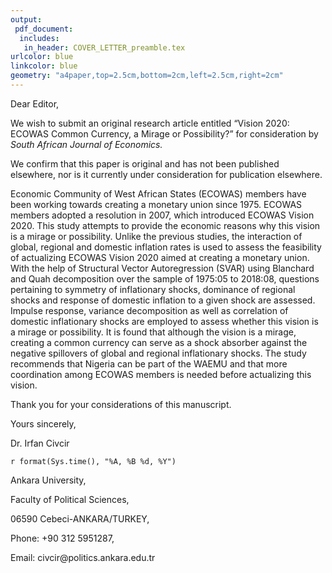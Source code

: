 ---
output: 
 pdf_document:
  includes:
   in_header: COVER_LETTER_preamble.tex
urlcolor: blue
linkcolor: blue
geometry: "a4paper,top=2.5cm,bottom=2cm,left=2.5cm,right=2cm"
---
\large
\parskip20pt 
\thispagestyle{empty}
Dear Editor,

We wish to submit an original research article entitled “Vision 2020: ECOWAS Common Currency, a Mirage or Possibility?” for consideration by *South African Journal of Economics.*


We confirm that this paper is original and has not been published elsewhere, nor is it currently under consideration for publication elsewhere.

Economic Community of West African States (ECOWAS) members have been working towards creating a monetary union since 1975. ECOWAS members adopted a resolution in 2007, which introduced ECOWAS Vision 2020. This study attempts to provide the economic reasons why this vision is a mirage or possibility. Unlike the previous studies, the interaction of global, regional and domestic inflation rates is used to assess the feasibility of actualizing ECOWAS Vision 2020 aimed at creating a monetary union. With the help of Structural Vector Autoregression (SVAR) using Blanchard and Quah decomposition over the sample of 1975:05 to 2018:08, questions pertaining to symmetry of inflationary shocks, dominance of regional shocks and response of domestic inflation to a given shock are assessed. Impulse response, variance decomposition as well as correlation of domestic inflationary shocks are employed to assess whether this vision is a mirage or possibility. It is found that although the vision is a mirage, creating a common currency can serve as a shock absorber against the negative spillovers of global and regional inflationary shocks. The study recommends that Nigeria can be part of the WAEMU and that more coordination among ECOWAS members is needed before actualizing this vision.

Thank you for your considerations of this manuscript.

Yours sincerely,


Dr. Irfan Civcir 

`r format(Sys.time(), "%A, %B %d, %Y")`

Ankara University,
\parskip2pt

Faculty of Political Sciences,

06590 Cebeci-ANKARA/TURKEY,

Phone: +90 312 5951287,

Email: civcir@politics.ankara.edu.tr

